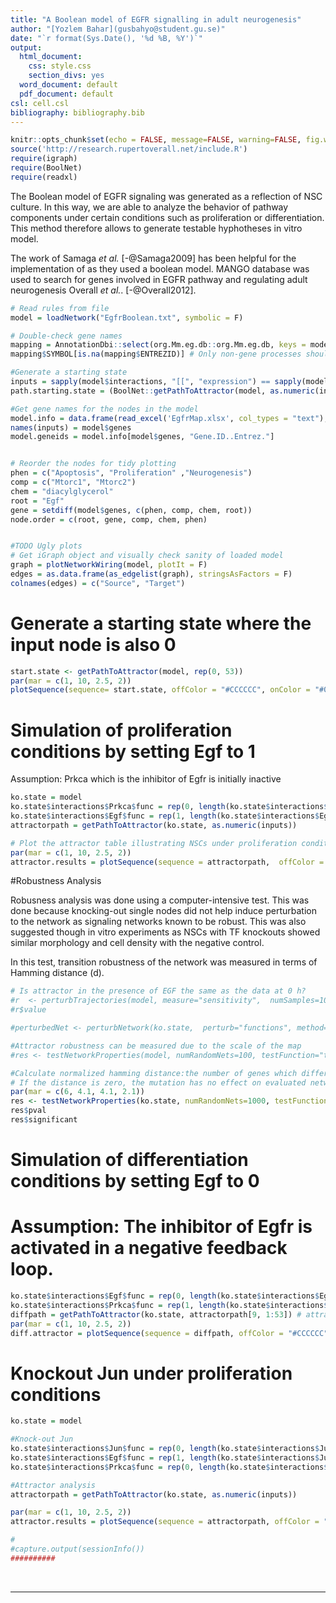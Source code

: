 ```yaml
---
title: "A Boolean model of EGFR signalling in adult neurogenesis"
author: "[Yozlem Bahar](gusbahyo@student.gu.se)"
date: "`r format(Sys.Date(), '%d %B, %Y')`"
output:
  html_document:
    css: style.css
    section_divs: yes
  word_document: default
  pdf_document: default
csl: cell.csl
bibliography: bibliography.bib
---
```


```r
knitr::opts_chunk$set(echo = FALSE, message=FALSE, warning=FALSE, fig.width = 4.7, fig.height = 4, fig.align = "left")
source('http://research.rupertoverall.net/include.R')
require(igraph)
require(BoolNet)
require(readxl)
```

The Boolean model of EGFR signaling was generated as a reflection of NSC culture. In this way, we are able to analyze the behavior of pathway components under certain conditions such as proliferation or differentiation. This method therefore allows to generate testable hyphotheses in vitro model. 
 
The work of Samaga *et al.* [-@Samaga2009] has been helpful for the implementation of  as they used a boolean model.
MANGO database was used to search for genes involved in EGFR pathway and regulating adult neurogenesis Overall *et al.*. [-@Overall2012].


```r
# Read rules from file
model = loadNetwork("EgfrBoolean.txt", symbolic = F) 

# Double-check gene names
mapping = AnnotationDbi::select(org.Mm.eg.db::org.Mm.eg.db, keys = model$genes, keytype = "SYMBOL", columns = "ENTREZID")
mapping$SYMBOL[is.na(mapping$ENTREZID)] # Only non-gene processes should be here

#Generate a starting state
inputs = sapply(model$interactions, "[[", "expression") == sapply(model, names)$interactions 
path.starting.state = (BoolNet::getPathToAttractor(model, as.numeric(inputs)))

#Get gene names for the nodes in the model
model.info = data.frame(read_excel('EgfrMap.xlsx', col_types = "text"), row.names = 3, stringsAsFactors = F)
names(inputs) = model$genes
model.geneids = model.info[model$genes, "Gene.ID..Entrez."]


# Reorder the nodes for tidy plotting
phen = c("Apoptosis", "Proliferation" ,"Neurogenesis")
comp = c("Mtorc1", "Mtorc2")
chem = "diacylglycerol"
root = "Egf"
gene = setdiff(model$genes, c(phen, comp, chem, root))
node.order = c(root, gene, comp, chem, phen)


#TODO Ugly plots
# Get iGraph object and visually check sanity of loaded model
graph = plotNetworkWiring(model, plotIt = F)
edges = as.data.frame(as_edgelist(graph), stringsAsFactors = F)
colnames(edges) = c("Source", "Target")
```
\newpage
# Generate a starting state where the input node is also 0
```r

start.state <- getPathToAttractor(model, rep(0, 53))
par(mar = c(1, 10, 2.5, 2))
plotSequence(sequence= start.state, offColor = "#CCCCCC", onColor = "#006633", reverse = F, title = "An attractor of an un-stimulated cell")


```
\newpage
# Simulation of proliferation conditions by setting Egf to 1
Assumption: Prkca which is the inhibitor of Egfr is initially inactive
```r

ko.state = model
ko.state$interactions$Prkca$func = rep(0, length(ko.state$interactions$Prkca$func))
ko.state$interactions$Egf$func = rep(1, length(ko.state$interactions$Egf$func))
attractorpath = getPathToAttractor(ko.state, as.numeric(inputs))

# Plot the attractor table illustrating NSCs under proliferation conditions
par(mar = c(1, 10, 2.5, 2))
attractor.results = plotSequence(sequence = attractorpath,  offColor = "#CCCCCC", onColor = "#006633", reverse = F, title = "Egf=1" )

```
#Robustness Analysis 

Robusness analysis was done using a computer-intensive test. This was done because knocking-out single nodes did not help induce perturbation to the network as signaling networks known to be robust. This was also suggested though in vitro experiments as NSCs with TF knockouts showed similar morphology and cell density with the negative control.

In this test, transition robustness of the network was measured in terms of Hamming distance (d).

```r
# Is attractor in the presence of EGF the same as the data at 0 h?
#r  <- perturbTrajectories(model, measure="sensitivity",  numSamples=1000, flipBits=1) # measure=sensitivity,
#r$value

#perturbedNet <- perturbNetwork(ko.state,  perturb="functions", method="bitflip")

#Attractor robustness can be measured due to the scale of the map
#res <- testNetworkProperties(model, numRandomNets=100, testFunction="testAttractorRobustness", #testFunctionParams=list(perturb="functions", numSamples=10), accumulation = "characteristic", alternative= "less")

#Calculate normalized hamming distance:the number of genes which differ between the original successor state and the successor state of the perturbed.
# If the distance is zero, the mutation has no effect on evaluated network behavior
par(mar = c(6, 4.1, 4.1, 2.1))
res <- testNetworkProperties(ko.state, numRandomNets=1000, testFunction="testTransitionRobustness", testFunctionParams = list(numSamples=100), alternative= "less")
res$pval
res$significant
```



\newpage
# Simulation of differentiation conditions by setting Egf to 0
# Assumption: The inhibitor of Egfr is activated in a negative feedback loop.

```r

ko.state$interactions$Egf$func = rep(0, length(ko.state$interactions$Egf$func))
ko.state$interactions$Prkca$func = rep(1, length(ko.state$interactions$Prkca$func))
diffpath = getPathToAttractor(ko.state, attractorpath[9, 1:53]) # attractorpath of proliferation conditions
par(mar = c(1, 10, 2.5, 2))
diff.attractor = plotSequence(sequence = diffpath, offColor = "#CCCCCC", onColor = "#006633", reverse = F, title = "Egf=0" )

```

# Knockout Jun under proliferation conditions
```r

ko.state = model

#Knock-out Jun 
ko.state$interactions$Jun$func = rep(0, length(ko.state$interactions$Jun$func))
ko.state$interactions$Egf$func = rep(1, length(ko.state$interactions$Jun$func))
ko.state$interactions$Prkca$func = rep(0, length(ko.state$interactions$Prkca$func))

#Attractor analysis
attractorpath = getPathToAttractor(ko.state, as.numeric(inputs))

par(mar = c(1, 10, 2.5, 2))
attractor.results = plotSequence(sequence = attractorpath, offColor = "#CCCCCC", onColor = "#006633", reverse = F, title = "Egf=1, Jun=0" )

```


```r
#
#capture.output(sessionInfo())
##########
```

<br>
<hr>




